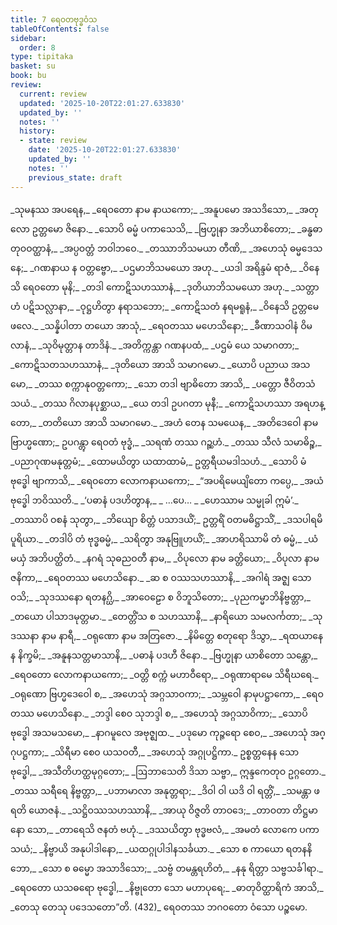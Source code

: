 ```yaml
---
title: 7 ရေဝတဗုဒ္ဓဝံသ
tableOfContents: false
sidebar:
  order: 8
type: tipitaka
basket: su
book: bu
review:
  current: review
  updated: '2025-10-20T22:01:27.633830'
  updated_by: ''
  notes: ''
  history:
  - state: review
    date: '2025-10-20T22:01:27.633830'
    updated_by: ''
    notes: ''
    previous_state: draft
---
```



<DynamicBreadcrumb />


<ReviewStatus review={frontmatter.review} showDetails={true} />

<HypothesisAnnotation frontmatter={frontmatter} />

<Division number="1" book="bu" e="ch" v="21" p="331">

<Paragraph number="411" type="verses" book="bu">
_သုမနဿ အပရေန,_  
_ရေဝတော နာမ နာယကော;_  
_အနူပမော အသဒိသော,_  
_အတုလော ဥတ္တမော ဇိနော._  

</Paragraph>

</Division>
<Division number="2" book="bu" e="ch" v="21" p="332">

<Paragraph number="412" type="verses" book="bu">
_သောပိ ဓမ္မံ ပကာသေသိ,_  
_ဗြဟ္မုနာ အဘိယာစိတော;_  
_ခန္ဓဓာတုဝဝတ္ထာနံ,_  
_အပ္ပဝတ္တံ ဘဝါဘဝေ._  

</Paragraph>

</Division>
<Division number="3" book="bu" e="ch" v="21" p="332">

<Paragraph number="413" type="verses" book="bu">
_တဿာဘိသမယာ တီဏိ,_  
_အဟေသုံ ဓမ္မဒေသနေ;_  
_ဂဏနာယ န ဝတ္တဗ္ဗော,_  
_ပဌမာဘိသမယော အဟု._  

</Paragraph>

</Division>
<Division number="4" book="bu" e="ch" v="21" p="332">

<Paragraph number="414" type="verses" book="bu">
_ယဒါ အရိန္ဒမံ ရာဇံ,_  
_ဝိနေသိ ရေဝတော မုနိ;_  
_တဒါ ကောဋိသဟဿာနံ,_  
_ဒုတိယာဘိသမယော အဟု._  

</Paragraph>

</Division>
<Division number="5" book="bu" e="ch" v="21" p="332">

<Paragraph number="415" type="verses" book="bu">
_သတ္တာဟံ ပဋိသလ္လာနာ,_  
_ဝုဋ္ဌဟိတွာ နရာသဘော;_  
_ကောဋိသတံ နရမရူနံ,_  
_ဝိနေသိ ဥတ္တမေ ဖလေ._  

</Paragraph>

</Division>
<Division number="6" book="bu" e="ch" v="21" p="332">

<Paragraph number="416" type="verses" book="bu">
_သန္နိပါတာ တယော အာသုံ,_  
_ရေဝတဿ မဟေသိနော;_  
_ခီဏာသဝါနံ ဝိမလာနံ,_  
_သုဝိမုတ္တာန တာဒိနံ._  

</Paragraph>

</Division>
<Division number="7" book="bu" e="ch" v="21" p="332">

<Paragraph number="417" type="verses" book="bu">
_အတိက္ကန္တာ ဂဏနပထံ,_  
_ပဌမံ ယေ သမာဂတာ;_  
_ကောဋိသတသဟဿာနံ,_  
_ဒုတိယော အာသိ သမာဂမော._  

</Paragraph>

</Division>
<Division number="8" book="bu" e="ch" v="21" p="332">

<Paragraph number="418" type="verses" book="bu">
_ယောပိ ပညာယ အသမော,_  
_တဿ စက္ကာနုဝတ္တကော;_  
_သော တဒါ ဗျာဓိတော အာသိ,_  
_ပတ္တော ဇီဝိတသံသယံ._  

</Paragraph>

</Division>
<Division number="9" book="bu" e="ch" v="21" p="332">

<Paragraph number="419" type="verses" book="bu">
_တဿ ဂိလာနပုစ္ဆာယ,_  
_ယေ တဒါ ဥပဂတာ မုနီ;_  
_ကောဋိသဟဿာ အရဟန္တော,_  
_တတိယော အာသိ သမာဂမော._  

</Paragraph>

</Division>
<Division number="10" book="bu" e="ch" v="21" p="332">

<Paragraph number="420" type="verses" book="bu">
_အဟံ တေန သမယေန,_  
_အတိဒေဝေါ နာမ ဗြာဟ္မဏော;_  
ဥပဂန္တွာ ရေဝတံ ဗုဒ္ဓံ,_  
_သရဏံ တဿ ဂဉ္ဆဟံ._  

</Paragraph>

</Division>
<Division number="11" book="bu" e="ch" v="21" p="332">

<Paragraph number="421" type="verses" book="bu">
_တဿ သီလံ သမာဓိဉ္စ,_  
_ပညာဂုဏမနုတ္တမံ;_  
_ထောမယိတွာ ယထာထာမံ,_  
ဥတ္တရီယမဒါသဟံ._  

</Paragraph>

</Division>
<Division number="12" book="bu" e="ch" v="21" p="332">

<Paragraph number="422" type="verses" book="bu">
_သောပိ မံ ဗုဒ္ဓေါ ဗျာကာသိ,_  
_ရေဝတော လောကနာယကော;_  
_“အပရိမေယျိတော ကပ္ပေ,_  
_အယံ ဗုဒ္ဓေါ ဘဝိဿတိ._  

</Paragraph>

</Division>
<Division number="13" book="bu" e="ch" v="21" p="332">

<Paragraph number="423" type="verses" book="bu">
_‘ပဓာနံ ပဒဟိတွာန,_  
_ …ပေ… _  
_ဟေဿာမ သမ္မုခါ ဣမံ’._  

</Paragraph>

</Division>
<Division number="14" book="bu" e="ch" v="21" p="332">

<Paragraph number="424" type="verses" book="bu">
_တဿာပိ ဝစနံ သုတွာ,_  
_ဘိယျော စိတ္တံ ပသာဒယိံ;_  
ဥတ္တရိံ ဝတမဓိဋ္ဌာသိံ,_  
_ဒသပါရမိပူရိယာ._  

</Paragraph>

</Division>
<Division number="15" book="bu" e="ch" v="21" p="332">

<Paragraph number="425" type="verses" book="bu">
_တဒါပိ တံ ဗုဒ္ဓဓမ္မံ,_  
_သရိတွာ အနုဗြူဟယိံ;_  
_အာဟရိဿာမိ တံ ဓမ္မံ,_  
_ယံ မယှံ အဘိပတ္ထိတံ._  

</Paragraph>

</Division>
<Division number="16" book="bu" e="ch" v="21" p="333">

<Paragraph number="426" type="verses" book="bu">
_နဂရံ သုဓညဝတီ နာမ,_  
_ဝိပုလော နာမ ခတ္တိယော;_  
_ဝိပုလာ နာမ ဇနိကာ,_  
_ရေဝတဿ မဟေသိနော._  

</Paragraph>

</Division>
<Division number="17" book="bu" e="ch" v="21" p="333">

<Paragraph number="427" type="verses" book="bu">
_ဆ စ ဝဿသဟဿာနိ,_  
_အဂါရံ အဇ္ဈ သော ဝသိ;_  
_သုဒဿနော ရတနဂ္ဃိ,_  
_အာဝေဠော စ ဝိဘူသိတော;_  
_ပုညကမ္မာဘိနိဗ္ဗတ္တာ,_  
_တယော ပါသာဒမုတ္တမာ._  

</Paragraph>

</Division>
<Division number="18" book="bu" e="ch" v="21" p="333">

<Paragraph number="428" type="verses" book="bu">
_တေတ္တိံသ စ သဟဿာနိ,_  
_နာရိယော သမလင်္ကတာ;_  
_သုဒဿနာ နာမ နာရီ,_  
_ဝရုဏော နာမ အတြဇော._  

</Paragraph>

</Division>
<Division number="19" book="bu" e="ch" v="21" p="333">

<Paragraph number="429" type="verses" book="bu">
_နိမိတ္တေ စတုရော ဒိသွာ,_  
_ရထယာနေန နိက္ခမိ;_  
_အနူနသတ္တမာသာနိ,_  
_ပဓာနံ ပဒဟီ ဇိနော._  

</Paragraph>

</Division>
<Division number="20" book="bu" e="ch" v="21" p="333">

<Paragraph number="430" type="verses" book="bu">
_ဗြဟ္မုနာ ယာစိတော သန္တော,_  
_ရေဝတော လောကနာယကော;_  
_ဝတ္တိ စက္ကံ မဟာဝီရော,_  
_ဝရုဏာရာမေ သိရီဃရေ._  

</Paragraph>

</Division>
<Division number="21" book="bu" e="ch" v="21" p="333">

<Paragraph number="431" type="verses" book="bu">
_ဝရုဏော ဗြဟ္မဒေဝေါ စ,_  
_အဟေသုံ အဂ္ဂသာဝကာ;_  
_သမ္ဘဝေါ နာမုပဋ္ဌာကော,_  
_ရေဝတဿ မဟေသိနော._  

</Paragraph>

</Division>
<Division number="22" book="bu" e="ch" v="21" p="333">

<Paragraph number="432" type="verses" book="bu">
_ဘဒ္ဒါ စေဝ သုဘဒ္ဒါ စ,_  
_အဟေသုံ အဂ္ဂသာဝိကာ;_  
_သောပိ ဗုဒ္ဓေါ အသမသမော,_  
_နာဂမူလေ အဗုဇ္ဈထ._  

</Paragraph>

</Division>
<Division number="23" book="bu" e="ch" v="21" p="333">

<Paragraph number="433" type="verses" book="bu">
_ပဒုမော ကုဉ္ဇရော စေဝ,_  
_အဟေသုံ အဂ္ဂုပဋ္ဌကာ;_  
_သိရီမာ စေဝ ယသဝတီ,_  
_အဟေသုံ အဂ္ဂုပဋ္ဌိကာ._  

</Paragraph>

</Division>
<Division number="24" book="bu" e="ch" v="21" p="333">

<Paragraph number="434" book="bu">
ဥစ္စတ္တနေန သော ဗုဒ္ဓေါ,_  
_အသီတိဟတ္ထမုဂ္ဂတော;_  
_ဩဘာသေတိ ဒိသာ သဗ္ဗာ,_  
ဣန္ဒကေတုဝ ဥဂ္ဂတော._  

</Paragraph>

</Division>
<Division number="25" book="bu" e="ch" v="21" p="333">

<Paragraph number="435" type="verses" book="bu">
_တဿ သရီရေ နိဗ္ဗတ္တာ,_  
_ပဘာမာလာ အနုတ္တရာ;_  
_ဒိဝါ ဝါ ယဒိ ဝါ ရတ္တိံ,_  
_သမန္တာ ဖရတိ ယောဇနံ._  

</Paragraph>

</Division>
<Division number="26" book="bu" e="ch" v="21" p="333">

<Paragraph number="436" type="verses" book="bu">
_သဋ္ဌိဝဿသဟဿာနိ,_  
_အာယု ဝိဇ္ဇတိ တာဝဒေ;_  
_တာဝတာ တိဋ္ဌမာနော သော,_  
_တာရေသိ ဇနတံ ဗဟုံ._  

</Paragraph>

</Division>
<Division number="27" book="bu" e="ch" v="21" p="333">

<Paragraph number="437" type="verses" book="bu">
_ဒဿယိတွာ ဗုဒ္ဓဗလံ,_  
_အမတံ လောကေ ပကာသယံ;_  
_နိဗ္ဗာယိ အနုပါဒါနော,_  
_ယထဂ္ဂုပါဒါနသင်္ခယာ._  

</Paragraph>

</Division>
<Division number="28" book="bu" e="ch" v="21" p="333">

<Paragraph number="438" type="verses" book="bu">
_သော စ ကာယော ရတနနိဘော,_  
_သော စ ဓမ္မော အသာဒိသော;_  
_သဗ္ဗံ တမန္တရဟိတံ,_  
_နနု ရိတ္တာ သဗ္ဗသင်္ခါရာ._  

</Paragraph>

</Division>
<Division number="29" book="bu" e="ch" v="21" p="334">

<Paragraph number="439" type="verses" book="bu">
_ရေဝတော ယသဓရော ဗုဒ္ဓေါ,_  
_နိဗ္ဗုတော သော မဟာပုရေ;_  
_ဓာတုဝိတ္ထာရိကံ အာသိ,_  
_တေသု တေသု ပဒေသတော”တိ. (432)_  


</Paragraph>
</Division>

<Paragraph number="440" type="center" book="bu">
ရေဝတဿ ဘဂဝတော ဝံသော ပဉ္စမော.
</Paragraph>
